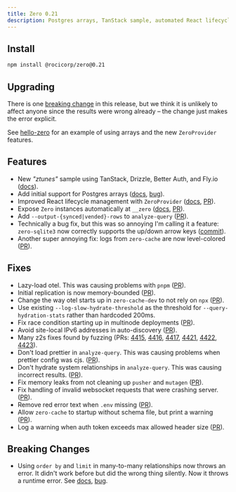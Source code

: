 ```yaml
---
title: Zero 0.21
description: Postgres arrays, TanStack sample, automated React lifecycle management
---
```


## Install

```bash
npm install @rocicorp/zero@0.21
```

## Upgrading

There is one [breaking change](#breaking-changes) in this release, but we think it is unlikely to affect anyone since the results were wrong already – the change just makes the error explicit.

See [hello-zero](https://github.com/rocicorp/hello-zero/pull/44) for an example of using arrays and the new `ZeroProvider` features.

## Features

- New _"ztunes"_ sample using TanStack, Drizzle, Better Auth, and Fly.io ([docs](/docs/samples#ztunes)).
- Add initial support for Postgres arrays ([docs](/docs/postgres-support#column-types), [bug](https://bugs.rocicorp.dev/issue/3617)).
- Improved React lifecycle management with `ZeroProvider` ([docs](/docs/react#zero-provider), [PR](https://github.com/rocicorp/mono/pull/4527)).
- Expose `Zero` instances automatically at `__zero` ([docs](/docs/debug/inspector#creating-an-inspector), [PR](https://github.com/rocicorp/mono/pull/4526)).
- Add `--output-{synced|vended}-rows` to `analyze-query` ([PR](https://github.com/rocicorp/mono/pull/4463)).
- Technically a bug fix, but this was so annoying I'm calling it a feature: <nobr>`zero-sqlite3`</nobr> now correctly supports the up/down arrow keys ([commit](https://github.com/rocicorp/zero-sqlite3/commit/50c7a850572d9d3d4ac26ffb2e1cca2e8c5e08b0)).
- Another super annoying fix: logs from `zero-cache` are now level-colored ([PR](https://github.com/rocicorp/mono/pull/4533)).

## Fixes

- Lazy-load otel. This was causing problems with `pnpm` ([PR](https://github.com/rocicorp/mono/pull/4492)).
- Initial replication is now memory-bounded ([PR](https://github.com/rocicorp/mono/pull/4408)).
- Change the way otel starts up in `zero-cache-dev` to not rely on `npx` ([PR](https://github.com/rocicorp/mono/pull/4448)).
- Use existing `--log-slow-hydrate-threshold` as the threshold for `--query-hydration-stats` rather than hardcoded 200ms.
- Fix race condition starting up in multinode deployments ([PR](https://github.com/rocicorp/mono/pull/4400)).
- Avoid site-local IPv6 addresses in auto-discovery ([PR](https://github.com/rocicorp/mono/pull/4414)).
- Many z2s fixes found by fuzzing (PRs: [4415](https://github.com/rocicorp/mono/pull/4415), [4416](https://github.com/rocicorp/mono/pull/4416), [4417](https://github.com/rocicorp/mono/pull/4417), [4421](https://github.com/rocicorp/mono/pull/4421), [4422](https://github.com/rocicorp/mono/pull/4422), [4423](https://github.com/rocicorp/mono/pull/4423)).
- Don't load prettier in `analyze-query`. This was causing problems when prettier config was cjs. ([PR](https://github.com/rocicorp/mono/pull/4441)).
- Don't hydrate system relationships in `analyze-query`. This was causing incorrect results. ([PR](https://github.com/rocicorp/mono/pull/4458)).
- Fix memory leaks from not cleaning up `pusher` and `mutagen` ([PR](https://github.com/rocicorp/mono/pull/4481)).
- Fix handling of invalid websocket requests that were crashing server. ([PR](https://github.com/rocicorp/mono/pull/4490)).
- Remove red error text when `.env` missing ([PR](https://github.com/rocicorp/mono/pull/4523)).
- Allow `zero-cache` to startup without schema file, but print a warning ([PR](https://github.com/rocicorp/mono/pull/4531)).
- Log a warning when auth token exceeds max allowed header size ([PR](https://github.com/rocicorp/mono/pull/4535)).

## Breaking Changes

- Using `order by` and `limit` in many-to-many relationships now throws an error. It didn't work before but did the wrong thing silently. Now it throws a runtime error. See [docs](/docs/reading-data#order-and-limit-not-supported-in-junction-relationships), [bug](https://bugs.rocicorp.dev/issue/3527).
